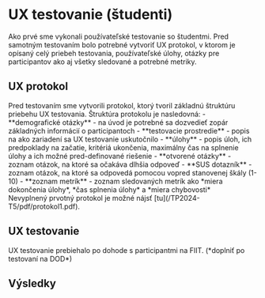 # UX testovanie (študenti)

<div style={{ textAlign: 'justify' }}>
Ako prvé sme vykonali používateľské testovanie so študentmi. Pred samotným testovaním bolo potrebné vytvoriť UX protokol,
v ktorom je opísaný celý priebeh testovania, používateľské úlohy, otázky pre participantov ako aj všetky sledované a potrebné metriky. 
</div>

## UX protokol
<div style={{ textAlign: 'justify' }}>
Pred testovaním sme vytvorili protokol, ktorý tvoril základnú štruktúru priebehu UX testovania. Štruktúra protokolu je nasledovná:
- **demografické otázky** - na úvod je potrebné sa dozvedieť zopár základných informácií o participantoch
- **testovacie prostredie** - popis na ako zariadení sa UX testovanie uskutočnilo
- **úlohy** - popis úloh, ich predpoklady na začatie, kritériá ukončenia, maximálny čas na splnenie úlohy a ich možné pred-definované riešenie
- **otvorené otázky** - zoznam otázok, na ktoré sa očakáva dlhšia odpoveď
- **SUS dotazník** - zoznam otázok, na ktoré sa odpovedá pomocou vopred stanovenej škály (1-10)
- **zoznam metrík** - zoznam sledovaných metrík ako *miera dokončenia úlohy*, *čas splnenia úlohy* a *miera chybovosti*
</div>
Nevyplnený prvotný protokol je možné nájsť [tu](/TP2024-T5/pdf/protokol1.pdf).

## UX testovanie
<div style={{ textAlign: 'justify' }}>
UX testovanie prebiehalo po dohode s participantmi na FIIT. (*doplniť po testovaní na DOD*)
</div>

## Výsledky